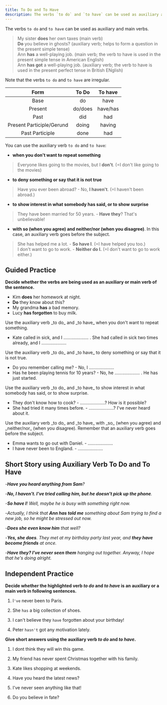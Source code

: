 ```yaml
---
title: To Do and To Have
description: The verbs `to do` and `to have` can be used as auxiliary and main verbs
---
```


The verbs `to do` and `to have` can be used as auxiliary and main verbs.

> My sister **does** her own taxes (main verb)  
> **Do** you believe in ghosts? (auxiliary verb; helps to form a question in the present simple tense)  
> Ann **has** a well-playing job. (main verb; the verb to have is used in the present simple tense in American English)  
> Ann **has got** a well-playing job. (auxiliary verb; the verb to have is used in the present perfect tense in British ENglish)

Note that the verbs `to do` and `to have` are irregular.

|           Form            |  To Do  | To have  |
| :-----------------------: | :-----: | :------: |
|           Base            |   do    |   have   |
|          Present          | do/does | have/has |
|           Past            |   did   |   had    |
| Present Participle/Gerund |  doing  |  having  |
|      Past Participle      |  done   |   had    |

You can use the auxiliary verb `to do` and `to have`:

- **when you don't want to repeat something**

> Everyone likes going to the movies, but I **don't**. (=I don't like going to the movies)

- **to deny something or say that it is not true**

> Have you ever been abroad? - No, **I haven't**. (=I haven't been abroad.)

- **to show interest in what somebody has said, or to show surprise**

> They have been married for 50 years. - **Have they**? That's unbelievable!

- **with so (when you agree) and neither/nor (when you disagree)**. In this case, an auxiliary verb goes before the subject.

> She has helped me a lot. - **So have I**. (=I have helped you too.)  
> I don't want to go to work. - **Neither do I.** (=I don't want to go to work either.)

## Guided Practice

**Decide whether the verbs are being used as an auxiliary or main verb of the sentence.**

- Kim **does** her homework at night. <Tooltip content="main verb" />
- **Do** they know about this? <Tooltip content="auxiliary verb" />
- My grandma **has** a bad memory. <Tooltip content="main verb" />
- Lucy **has forgotten** to buy milk. <Tooltip content="auxiliary verb" />

<Callout type="success">
  Use the auxiliary verb _to do_ and _to have_ when you don't want to repeat something.
</Callout>

- Kate called in sick, and I .................... . She had called in sick two times already, and I .................... <Tooltip content="didn't, hadn't" />

<Callout type="success">
  Use the auxiliary verb _to do_ and _to have_ to deny something or say that it is not
  true.
</Callout>

- Do you remember calling me? - No, I .................... <Tooltip content="don't" />
- Has he been playing tennis for 10 years? - No, he .................... . He has just started. <Tooltip content="hasn't" />

<Callout type="success">
  Use the auxiliary verb _to do_ and _to have_ to show interest in what somebody has said,
  or to show surprise.
</Callout>

- They don't know how to cook? - ....................? How is it possible? <Tooltip content="Do they?" />
- She had tried it many times before. - ....................? I've never heard about it. <Tooltip content="Had she?" />

<Callout type="success">
  Use the auxiliary verb _to do_ and _to have_ with _so_ (when you agree) and
  _neither/nor_ (when you disagree). Remember that an auxiliary verb goes before the
  subject.
</Callout>

- Emma wants to go out with Daniel. - .................... <Tooltip content="So does Ellen." />
- I have never been to England. - .................... <Tooltip content="Neither have I." />

## Short Story using Auxiliary Verb To Do and To Have

-_**Have you heard anything from Sam**?_

-_**No, I haven't. I've tried calling him, but he doesn't pick up the phone**._

-_**So have I**! Well, maybe he is busy with something right now._

-_Actually, I think that **Ann has told me** something about Sam trying to find a new job, so he might be stressed out now._

-_**Does she even know him** that well?_

-_**Yes, she does**. They met at my birthday party last year, and **they have become friends** at once._

-_**Have they? I've never seen them** hanging out together. Anyway, I hope that he's doing alright._

## Independent Practice

**Decide whether the highlighted verb _to do_ and _to have_ is an auxiliary or a main verb in following sentences.**

1. I`'ve` never been to Paris. <Tooltip content="auxiliary verb" />

2. She `has` a big collection of shoes. <Tooltip content="main verb" />

3. I can't believe they `have` forgotten about your birthday! <Tooltip content="auxiliary verb" />

4. Peter `hasn't` got any motivation lately. <Tooltip content="auxiliary verb" />

**Give short answers using the auxiliary verb _to do_ and _to have_.**

1. I dont think they will win this game. <Tooltip content="Nor do I/Neither do I" />

2. My friend has never spent Christmas together with his family. <Tooltip content="Has he?" />

3. Kate likes shopping at weekends. <Tooltip content="So do I" />

4. Have you heard the latest news? <Tooltip content="Yes, I have./No, I haven't." />

5. I've never seen anything like that! <Tooltip content="Nor have I/Neither have I" />

6. Do you believe in fate? <Tooltip content="Yes, I do./No, I don't." />
